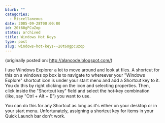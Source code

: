 ```yaml
---
blurb: ""
categories:
  - Miscellaneous
date: 2005-09-28T00:00:00
id: 20t60gPCuZop
status: archived
title: Windows Hot Keys
type: post
slug: windows-hot-keys--20t60gpcuzop
---
```


(originally posted on: http://alancode.blogspot.com/)


I use Windows Explorer a lot to move around and look at files. A shortcut for this on a windows xp box is to navigate to whereever your "Windows Explore" shortcut icon is under your start menu and add a Shortcut key to it. You do this by right clicking on the icon and selecting properties. Then, click inside the "Shortcut key" field and select the hot-key combination (like, say "Ctrl + Alt + E") you want to use.

You can do this for any Shortcut as long as it's either on your desktop or in your start menu. Unfortunately, assigning a shortcut key for items in your Quick Launch bar don't work.


